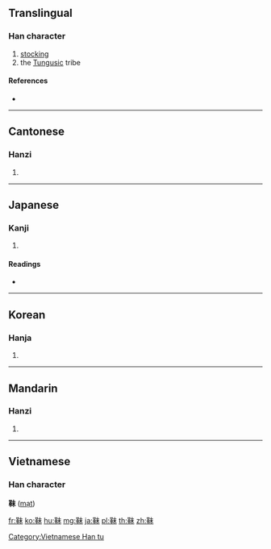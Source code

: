 {{character info/new}}
==Translingual==

===Han character===
{{Han char|rn=177|rad=革|as=05|sn=14|four=45590|canj=TJDJ}}

# [[stocking]]
# the [[Tungusic]] tribe

====References====
* {{Han ref|kx=1386.170|dkj=42761|dj=1900.350|hdz=74329.080|uh=977A|ud=38778|bh=E4C0|bd=58560}}

----

==Cantonese==

===Hanzi===
{{yue-hanzi|jyut=|y=[[mut6]]}}

# {{defn|lang=yue|sort=革05}}

----

==Japanese==

===Kanji===
{{ja-kanji|grade=|rs=革05}}

# {{defn|lang=ja|sort=革05}}

====Readings====
* {{ja-readings|on=[[まつ]] (matsu), [[ばつ]] (batsu)|kun=}}

----

==Korean==

===Hanja===
{{ko-hanja|hangeul=[[말]]|eumhun=|rv=mal|mr=mal|y=mal}}

# {{defn|lang=ko|sort=革05}}

----

==Mandarin==

===Hanzi===
{{cmn-hanzi|pin=[[mò]] ([[mo4]])|wg=mo<sup>4</sup>}}
# {{defn|lang=cmn|sort=革05}}

----

==Vietnamese==

===Han character===
'''靺''' ([[mạt]])

[[Category:Vietnamese Han tu]]

[[fr:靺]]
[[ko:靺]]
[[hu:靺]]
[[mg:靺]]
[[ja:靺]]
[[pl:靺]]
[[th:靺]]
[[zh:靺]]